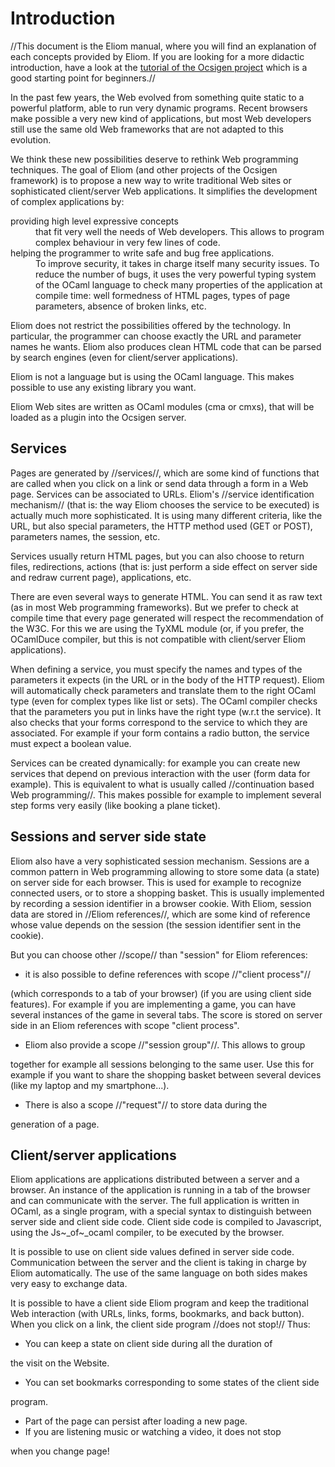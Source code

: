 =Introduction=

//This document is the Eliom manual, where you will find an explanation
of each concepts provided by Eliom.
If you are looking for a more didactic introduction,
have a look at the [[wiki(36):|tutorial of the Ocsigen project]]
which is a good starting point for beginners.//

In the past few years, the Web evolved from something quite static
to a powerful platform, able to run very dynamic programs.
Recent browsers make possible a very new kind of applications,
but most Web developers still use the same old Web frameworks
that are not adapted to this evolution.

We think these new possibilities deserve to rethink Web
programming techniques.
The goal of Eliom (and other projects of the Ocsigen framework)
is to propose a new way to write
traditional Web sites or sophisticated client/server Web applications.
It simplifies the development of complex applications by:

; providing high level expressive concepts
: that fit very well the needs of Web developers. This allows to program complex behaviour in very few lines of code.
; helping the programmer to write safe and bug free applications.
: To improve security, it takes in charge itself many security issues. To reduce the number of bugs, it uses the very powerful typing system of the OCaml language to check many properties of the application at compile time: well formedness of HTML pages, types of page parameters, absence of broken links, etc.

Eliom does not restrict the possibilities offered by the technology.
In particular, the programmer can choose exactly the URL and parameter
names he wants. Eliom also produces clean HTML code that can be parsed
by search engines (even for client/server applications).

Eliom is not a language but is using the OCaml language.
This makes possible to use any existing library you want.

Eliom Web sites are written as OCaml modules (cma or cmxs),
that will be loaded as a plugin into the Ocsigen server.

==Services==

Pages are generated by //services//, which are some kind of functions
that are called when you click on a link or send data through a form in
a Web page. Services can be associated to URLs. Eliom's
//service identification mechanism// (that is: the way Eliom chooses the 
service to be executed) is actually much more sophisticated.
It is using many different criteria, like the URL, but also
special parameters, the HTTP method used (GET or POST),
parameters names, the session, etc.

Services usually return HTML pages, but you can also choose to return
files, redirections, actions (that is: just perform a side effect on
server side and redraw current page), applications, etc.

There are even several ways to generate HTML. You can send it as raw text
(as in most Web programming frameworks). But we prefer to check at compile
time that every page generated will respect the recommendation of the W3C.
For this we are using the TyXML module (or, if you prefer, the OCamlDuce
compiler, but this is not compatible with client/server Eliom applications).

When defining a service, you must specify the names and types of the
parameters it expects (in the URL or in the body of the HTTP request).
Eliom will automatically check parameters and translate them to the
right OCaml type (even for complex types like list or sets).
The OCaml compiler checks that the parameters you put in links have
the right type (w.r.t the service). It also checks that your forms
correspond to the service to which they are associated. For example
if your form contains a radio button, the service must expect a
boolean value.

Services can be created dynamically: for example you can create
new services that depend on previous interaction with the user
(form data for example). This is equivalent to what is usually called
//continuation based Web programming//. This makes possible for example
to implement several step forms very easily (like booking a plane ticket).

==Sessions and server side state==

Eliom also have a very sophisticated session mechanism.
Sessions are a common pattern in Web programming allowing
to store some data (a state) on server side for each browser.
This is used for example to recognize connected users,
or to store a shopping basket. This
is usually implemented by recording a session identifier in a browser cookie.
With Eliom, session data are stored in //Eliom references//, which are some
kind of reference whose value depends on the session (the session identifier
sent in the cookie).

But you can choose other //scope// than "session" for Eliom references: 
* it is also possible to define references with scope //"client process"//
(which corresponds to a tab of your browser)
(if you are using client side features). For example if you are implementing
a game, you can have several instances of the game in several tabs. The score
is stored on server side in an Eliom references with scope "client process".
* Eliom also provide a scope //"session group"//. This allows to group
together for example all sessions belonging to the same user.
Use this for example if you want to share the shopping basket
between several devices (like my laptop and my smartphone...).
* There is also a scope //"request"// to store data during the
generation of a page.


==Client/server applications==

Eliom applications are applications distributed between a server and a browser.
An instance of the application is running in a tab of the browser and
can communicate with the server.
The full application is written in OCaml, as a single program,
with a special syntax to
distinguish between server side and client side code.
Client side code is compiled to Javascript, using the Js~_of~_ocaml
compiler, to be executed by the browser.

It is possible to use on client side values defined in server side code.
Communication between the server and the client is taking in charge
by Eliom automatically. The use of the same language on both sides
makes very easy to exchange data.

It is possible to have a client side Eliom program and keep the traditional
Web interaction (with URLs, links, forms, bookmarks, and back button).
When you click on a link, the client side program //does not stop!//
Thus:
* You can keep a state on client side during all the duration of
the visit on the Website.
* You can set bookmarks corresponding to some states of the client side
program.
* Part of the page can persist after loading a new page.
* If you are listening music or watching a video, it does not stop
when you change page!
